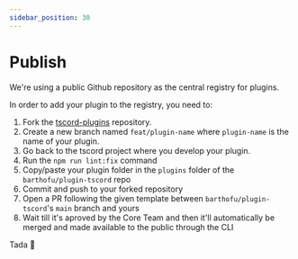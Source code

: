 ```yaml
---
sidebar_position: 30
---
```


# Publish

We're using a public Github repository as the central registry for plugins.

In order to add your plugin to the registry, you need to:
1. Fork the [tscord-plugins](https://github.com/barthofu/tscord-plugins) repository.
2. Create a new branch named `feat/plugin-name` where `plugin-name` is the name of your plugin.
4. Go back to the tscord project where you develop your plugin.
5. Run the `npm run lint:fix` command
6. Copy/paste your plugin folder in the `plugins` folder of the `barthofu/plugin-tscord` repo
7. Commit and push to your forked repository
8. Open a PR following the given template between `barthofu/plugin-tscord`'s `main` branch and yours
9. Wait till it's aproved by the Core Team and then it'll automatically be merged and made available to the public through the CLI

Tada 🎉